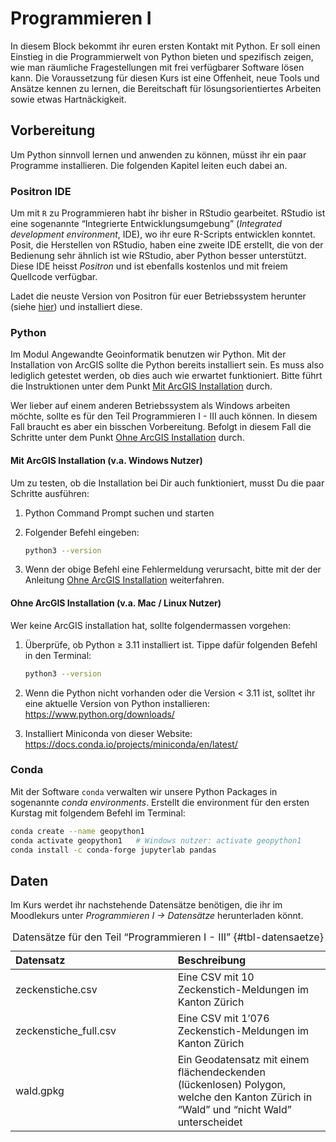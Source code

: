 # Programmieren I {#sec-intro-cig1}

In diesem Block bekommt ihr euren ersten Kontakt mit Python. Er soll einen Einstieg in die Programmierwelt von Python bieten und spezifisch zeigen, wie man räumliche Fragestellungen mit frei verfügbarer Software lösen kann. 
Die Voraussetzung für diesen Kurs ist eine Offenheit, neue Tools und Ansätze kennen zu lernen, die Bereitschaft für lösungsorientiertes Arbeiten sowie etwas Hartnäckigkeit. 

## Vorbereitung

Um Python sinnvoll lernen und anwenden zu können, müsst ihr ein paar Programme installieren. Die folgenden Kapitel leiten euch dabei an.

### Positron IDE

Um mit `R` zu Programmieren habt ihr bisher in RStudio gearbeitet. RStudio ist eine sogenannte "Integrierte Entwicklungsumgebung" (*Integrated development environment*, IDE), wo ihr eure R-Scripts entwicklen konntet. Posit, die Herstellen von RStudio, haben eine zweite IDE erstellt, die von der Bedienung sehr ähnlich ist wie RStudio, aber Python besser unterstützt. Diese IDE heisst *Positron* und ist ebenfalls kostenlos und mit freiem Quellcode verfügbar.  

Ladet die neuste Version von Positron für euer Betriebssystem herunter (siehe [hier](https://github.com/posit-dev/positron/releases)) und installiert diese. 

### Python 

Im Modul Angewandte Geoinformatik benutzen wir Python. Mit der Installation von ArcGIS sollte die Python bereits installiert sein. Es muss also lediglich getestet werden, ob dies auch wie erwartet funktioniert. Bitte führt die Instruktionen unter dem Punkt [Mit ArcGIS Installation](#sec-mit-arcgis) durch.

:::{.callout-note}
Wer lieber auf einem anderen Betriebssystem als Windows arbeiten möchte, sollte es für den Teil Programmieren I - III auch können. In diesem Fall braucht es aber ein bisschen Vorbereitung. Befolgt in diesem Fall die Schritte unter dem Punkt [Ohne ArcGIS Installation](#sec-ohne-arcgis) durch.

:::


#### Mit ArcGIS Installation (v.a. Windows Nutzer){#sec-mit-arcgis}

Um zu testen, ob die Installation bei Dir auch funktioniert, musst Du die paar Schritte ausführen:

1. Python Command Prompt suchen und starten
2. Folgender Befehl eingeben: 

    ```bash
    python3 --version
    ```
3. Wenn der obige Befehl eine Fehlermeldung verursacht, bitte mit der der Anleitung [Ohne ArcGIS Installation](#sec-ohne-arcgis) weiterfahren.


#### Ohne ArcGIS Installation (v.a. Mac / Linux Nutzer){#sec-ohne-arcgis}

Wer keine ArcGIS installation hat, sollte folgendermassen vorgehen:

1. Überprüfe, ob Python ≥ 3.11 installiert ist. Tippe dafür folgenden Befehl in den Terminal:

    ```bash
    python3 --version
    ```
2. Wenn die Python nicht vorhanden oder die Version < 3.11 ist, solltet ihr eine aktuelle Version von Python installieren: <https://www.python.org/downloads/>
3. Installiert Miniconda von dieser Website: <https://docs.conda.io/projects/miniconda/en/latest/>

### Conda

Mit der Software `conda` verwalten wir unsere Python Packages in sogenannte *conda environments*. Erstellt die environment für den ersten Kurstag mit folgendem Befehl im Terminal:  

```bash
conda create --name geopython1
conda activate geopython1   # Windows nutzer: activate geopython1
conda install -c conda-forge jupyterlab pandas
```



## Daten

Im Kurs werdet ihr nachstehende Datensätze benötigen, die ihr im Moodlekurs unter *Programmieren I → Datensätze* herunterladen könnt.

| Datensatz              | Beschreibung          |
|:-----------------------|:----------------------|                     
| zeckenstiche.csv       | Eine CSV mit 10 Zeckenstich-Meldungen im Kanton Zürich |
| zeckenstiche_full.csv  | Eine CSV mit 1'076 Zeckenstich-Meldungen im Kanton Zürich |
| wald.gpkg | Ein Geodatensatz mit einem flächendeckenden (lückenlosen) Polygon, welche den Kanton Zürich in "Wald" und "nicht Wald" unterscheidet |
: Datensätze für den Teil "Programmieren I - III" {#tbl-datensaetze}

<!-- :::{.callout-note}
## Übungsziele

- Python kennen lernen, erste Interaktionen mit Python durch die Commandline
- Erste Erfahrungen mit JupyterLab sammeln
- Die wichtigsten Datentypen in Python kennen lernen (`bool`, `str`, `int`, `float`, `list`, `dict`)
- Pandas DataFrames kennen lernen und einfache Manipulationen durchführen 
::: -->
